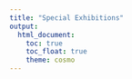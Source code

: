 ```yaml
---
title: "Special Exhibitions"
output: 
  html_document:
    toc: true
    toc_float: true
    theme: cosmo
---
```

